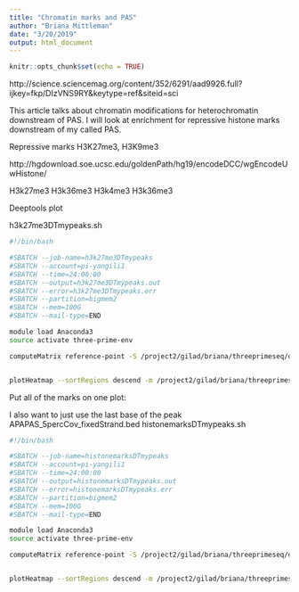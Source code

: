 ```yaml
---
title: "Chromatin marks and PAS"
author: "Briana Mittleman"
date: "3/20/2019"
output: html_document
---
```


```r
knitr::opts_chunk$set(echo = TRUE)
```

http://science.sciencemag.org/content/352/6291/aad9926.full?ijkey=fkp/DIzVNS9RY&keytype=ref&siteid=sci


This article talks about chromatin modifications for heterochromatin downstream of PAS. I will look at enrichment for repressive histone marks downstream of my called PAS.  


Repressive marks H3K27me3, H3K9me3


http://hgdownload.soe.ucsc.edu/goldenPath/hg19/encodeDCC/wgEncodeUwHistone/

H3k27me3
H3k36me3
H3k4me3
H3k36me3

Deeptools plot  


h3k27me3DTmypeaks.sh
```bash
#!/bin/bash

#SBATCH --job-name=h3k27me3DTmypeaks
#SBATCH --account=pi-yangili1
#SBATCH --time=24:00:00
#SBATCH --output=h3k27me3DTmypeaks.out
#SBATCH --error=h3k27me3DTmypeaks.err
#SBATCH --partition=bigmem2
#SBATCH --mem=100G
#SBATCH --mail-type=END

module load Anaconda3
source activate three-prime-env

computeMatrix reference-point -S /project2/gilad/briana/threeprimeseq/data/ChipSeq/wgEncodeUwHistoneGm06990H3k27me3StdRawRep1.bigWig -R /project2/gilad/briana/threeprimeseq/data/peaks4DT/APAPeaks_5percCov_fixedStrand.bed -b 1000 -a 1000  -out /project2/gilad/briana/threeprimeseq/data/ChipSeq/H3K27me3_myPeaksNompfilt.gz


plotHeatmap --sortRegions descend -m /project2/gilad/briana/threeprimeseq/data/ChipSeq/H3K27me3_myPeaksNompfilt.gz --refPointLabel "Called PAS" --plotTitle "H3K27me3 at All Called PAS" --heatmapHeight 7 --colorMap YlGnBu  -out /project2/gilad/briana/threeprimeseq/data/ChipSeq/H3K27me3_myPeaksNompfilt.png
```


Put all of the marks on one plot:  

I also want to just use the last base of the peak  APAPAS_5percCov_fixedStrand.bed
histonemarksDTmypeaks.sh
```bash
#!/bin/bash

#SBATCH --job-name=histonemarksDTmypeaks
#SBATCH --account=pi-yangili1
#SBATCH --time=24:00:00
#SBATCH --output=histonemarksDTmypeaks.out
#SBATCH --error=histonemarksDTmypeaks.err
#SBATCH --partition=bigmem2
#SBATCH --mem=100G
#SBATCH --mail-type=END

module load Anaconda3
source activate three-prime-env

computeMatrix reference-point -S /project2/gilad/briana/threeprimeseq/data/ChipSeq/wgEncodeUwHistoneGm06990H3k27me3StdRawRep1.bigWig /project2/gilad/briana/threeprimeseq/data/ChipSeq/wgEncodeUwHistoneGm06990H3k36me3StdRawRep1.bigWig  /project2/gilad/briana/threeprimeseq/data/ChipSeq/wgEncodeUwHistoneGm06990H3k4me3StdRawRep1.bigWig /project2/gilad/briana/threeprimeseq/data/ChipSeq/wgEncodeUwHistoneGm12878H3k36me3StdRawRep1.bigWig -R /project2/gilad/briana/threeprimeseq/data/peaks4DT/APAPAS_5percCov_fixedStrand.bed -b 1000 -a 1000  -out /project2/gilad/briana/threeprimeseq/data/ChipSeq/HistMarks_myPeaksNompfilt.gz


plotHeatmap --sortRegions descend -m /project2/gilad/briana/threeprimeseq/data/ChipSeq/HistMarks_myPeaksNompfilt.gz --refPointLabel "Called PAS" --plotTitle "Histone marks at All Called PAS" --heatmapHeight 7 --colorMap YlGnBu  -out /project2/gilad/briana/threeprimeseq/data/ChipSeq/HistMarks_myPeaksNompfilt.png
```
